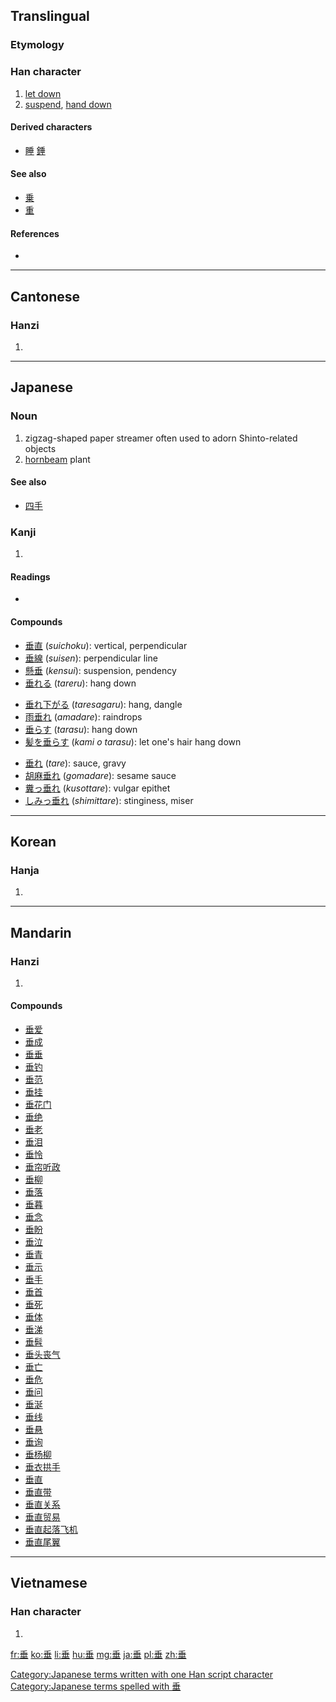 {{also|埀}}
==Translingual==
===Etymology===
{{Han etyl}}

===Han character===
{{Han char|rn=32|rad=土|as=05|sn=8|four=2010<sub>4</sub>|canj=竹十廿一 (HJTM)}}

# [[let down]]
# [[suspend]], [[hand down]]

====Derived characters====
* [[睡]] [[錘]]

====See also====
* [[乗]] <!-- graphically similar, similar etymology -->
* [[重]] <!-- graphically similar, can be confused in compounds -->

====References====
* {{Han ref|kx=0227.160|dkj=05012|dj=0463.020|hdz=10432.050|uh=5782|ud=22402|bh=ABAB|bd=43947}}

----

==Cantonese==

===Hanzi===
{{yue-hanzi|jyut=[[seoi4]]|y=seui4}}

# {{defn|lang=yue|sort=土05}}

----

==Japanese==

===Noun===
{{ja-noun|k|hira=しで|rom=shide}}

# zigzag-shaped paper streamer often used to adorn Shinto-related objects
# [[hornbeam]] plant

====See also====
* [[四手]]

===Kanji===
{{ja-kanji|grade=6|rs=土05}}

# {{defn|lang=ja|sort=土05}}

====Readings====
* {{ja-readings|on=[[すい]] (''sui'')|kun=[[たれる]] ([[垂れる]], ''tareru''), [[たらす]] ([[垂らす]], ''tarasu''), [[たれ]] ([[垂れ]], ''tare''), [[なんなんとす]] ([[垂す]], ''nannantosu'')|nanori=[[たる]] (''taru''), [[だれ]] (''dare'')}}

====Compounds====
{{top3}}
* [[垂直]] (''suichoku''): vertical, perpendicular
* [[垂線]] (''suisen''): perpendicular line
* [[懸垂]] (''kensui''): suspension, pendency
* [[垂れる]] (''tareru''): hang down
{{mid3}}
* [[垂れ下がる]] (''taresagaru''): hang, dangle
* [[雨垂れ]] (''amadare''): raindrops
* [[垂らす]] (''tarasu''): hang down
* [[髪を垂らす]] (''kami o tarasu''): let one's hair hang down
{{mid3}}
* [[垂れ]] (''tare''): sauce, gravy
* [[胡麻垂れ]] (''gomadare''): sesame sauce
* [[糞っ垂れ]] (''kusottare''): vulgar epithet
* [[しみっ垂れ]] (''shimittare''): stinginess, miser
{{bottom}}

[[Category:Japanese terms written with one Han script character]]
[[Category:Japanese terms spelled with 垂]]
----

==Korean==

===Hanja===
{{ko-hanja|hangeul=수|rv=su|mr=su}}

# {{defn|lang=ko|sort=土05}}

----

==Mandarin==

===Hanzi===
{{cmn-hanzi|pin=[[chuí]] ([[chui2]])|wg=ch'ui<sup>2</sup>}}

# {{defn|lang=cmn|sort=土05}}

====Compounds====
* [[垂爱]]
* [[垂成]]
* [[垂垂]]
* [[垂钓]]
* [[垂范]]
* [[垂挂]]
* [[垂花门]]
* [[垂绝]]
* [[垂老]]
* [[垂泪]]
* [[垂怜]]
* [[垂帘听政]]
* [[垂柳]]
* [[垂落]]
* [[垂暮]]
* [[垂念]]
* [[垂盼]]
* [[垂泣]]
* [[垂青]]
* [[垂示]]
* [[垂手]]
* [[垂首]]
* [[垂死]]
* [[垂体]]
* [[垂涕]]
* [[垂髫]]
* [[垂头丧气]]
* [[垂亡]]
* [[垂危]]
* [[垂问]]
* [[垂涎]]
* [[垂线]]
* [[垂悬]]
* [[垂询]]
* [[垂杨柳]]
* [[垂衣拱手]]
* [[垂直]]
* [[垂直带]]
* [[垂直关系]]
* [[垂直贸易]]
* [[垂直起落飞机]]
* [[垂直尾翼]]

----

==Vietnamese==

===Han character===
{{vi-hantu|[[thùy]], [[thuỳ]]|rs=土05}}

# {{defn|lang=vi|sort=土05}}

[[fr:垂]]
[[ko:垂]]
[[li:垂]]
[[hu:垂]]
[[mg:垂]]
[[ja:垂]]
[[pl:垂]]
[[zh:垂]]